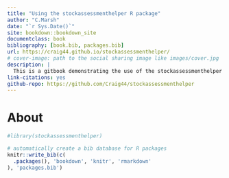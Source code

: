 ```yaml
--- 
title: "Using the stockassessmenthelper R package"
author: "C.Marsh"
date: "`r Sys.Date()`"
site: bookdown::bookdown_site
documentclass: book
bibliography: [book.bib, packages.bib]
url: https://craig44.github.io/stockassessmenthelper/
# cover-image: path to the social sharing image like images/cover.jpg
description: |
  This is a gitbook demonstrating the use of the stockassessmenthelper package
link-citations: yes
github-repo: https://github.com/Craig44/stockassessmenthelper
---
```


# About


```r
#library(stockassessmenthelper)
```


```r
# automatically create a bib database for R packages
knitr::write_bib(c(
  .packages(), 'bookdown', 'knitr', 'rmarkdown'
), 'packages.bib')
```
